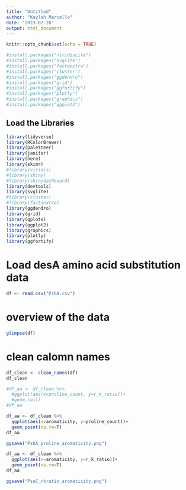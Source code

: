 ```yaml
---
title: "Untitled"
author: "Kaylah Marcello"
date: '2023-02-28'
output: html_document
---
```


```r
knitr::opts_chunk$set(echo = TRUE)
```

```r
#install.packages("viridisLite")
#install.packages("svglite")
#install.packages("factoextra")
#install.packages("cluster")
#install.packages("ggdendro")
#install.packages("grid")
#install.packages("ggfortify")
#install.packages("plotly")
#install.packages("graphics")
#install.packages("ggplot2")
```

## Load the Libraries

```r
library(tidyverse)
library(RColorBrewer)
library(paletteer)
library(janitor)
library(here)
library(skimr)
#library(viridis)
#library(shiny)
#library(shinydashboard)
library(devtools)
library(svglite)
#library(cluster)
#library(factoextra)
library(ggdendro)
library(grid)
library(gplots)
library(ggplot2)
library(graphics)
library(plotly)
library(ggfortify)
```

# Load desA amino acid substitution data
```r
df <- read.csv("PsbA.csv")
```

# overview of the data
```r
glimpse(df)
```

# clean calomn names
```r
df_clean <- clean_names(df)
df_clean
```

```r
#df_aa <- df_clean %>%
  #ggplot(aes(x=proline_count, y=r_k_ratio))+
  #geom_col()
#df_aa
```

```r
df_aa <- df_clean %>%
  ggplot(aes(x=aromaticity, y=proline_count))+
  geom_point(na.rm=T)
df_aa

ggsave("PsbA_proline_aromaticity.png")
```

```r
df_aa <- df_clean %>%
  ggplot(aes(x=aromaticity, y=r_k_ratio))+
  geom_point(na.rm=T)
df_aa

ggsave("PsaC_rkratio_aromaticity.png")
```


